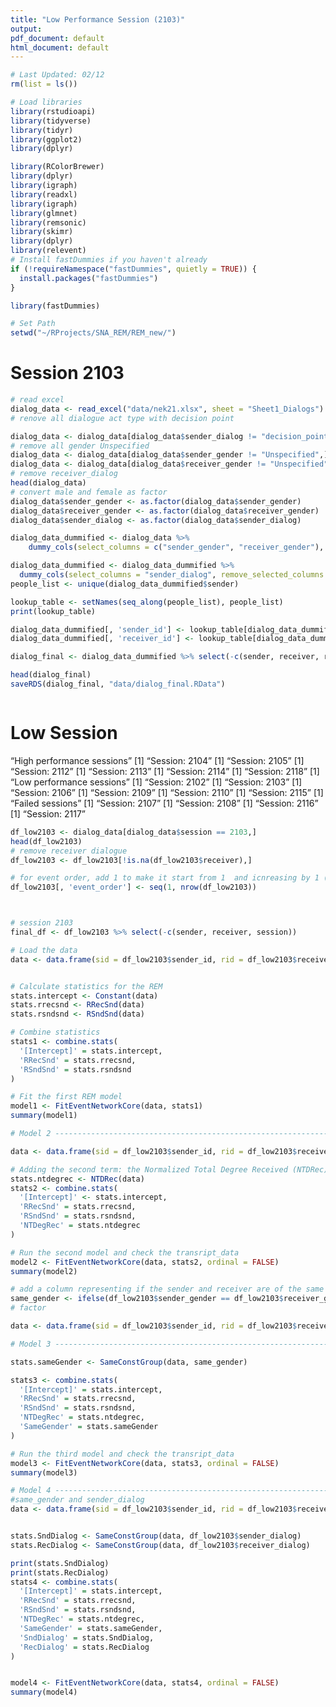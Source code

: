 ```yaml
---
title: "Low Performance Session (2103)"
output:
pdf_document: default
html_document: default
---
```

```r
# Last Updated: 02/12
rm(list = ls())

# Load libraries
library(rstudioapi)
library(tidyverse)
library(tidyr)
library(ggplot2)
library(dplyr)

library(RColorBrewer)
library(dplyr)
library(igraph)
library(readxl)
library(igraph)
library(glmnet)
library(remsonic)
library(skimr)
library(dplyr)
library(relevent)
# Install fastDummies if you haven't already
if (!requireNamespace("fastDummies", quietly = TRUE)) {
  install.packages("fastDummies")
}

library(fastDummies)

# Set Path
setwd("~/RProjects/SNA_REM/REM_new/")
```

# Session 2103
```r
# read excel
dialog_data <- read_excel("data/nek21.xlsx", sheet = "Sheet1_Dialogs")
# renove all dialogue act type with decision point

dialog_data <- dialog_data[dialog_data$sender_dialog != "decision_point",]
# remove all gender Unspecified
dialog_data <- dialog_data[dialog_data$sender_gender != "Unspecified",]
dialog_data <- dialog_data[dialog_data$receiver_gender != "Unspecified",]
# remove receiver_dialog
head(dialog_data)
# convert male and female as factor
dialog_data$sender_gender <- as.factor(dialog_data$sender_gender)
dialog_data$receiver_gender <- as.factor(dialog_data$receiver_gender)
dialog_data$sender_dialog <- as.factor(dialog_data$sender_dialog)

dialog_data_dummified <- dialog_data %>%
    dummy_cols(select_columns = c("sender_gender", "receiver_gender"), remove_selected_columns = TRUE)

dialog_data_dummified <- dialog_data_dummified %>%
  dummy_cols(select_columns = "sender_dialog", remove_selected_columns = TRUE)
people_list <- unique(dialog_data_dummified$sender)

lookup_table <- setNames(seq_along(people_list), people_list)
print(lookup_table)

dialog_data_dummified[, 'sender_id'] <- lookup_table[dialog_data_dummified$sender]
dialog_data_dummified[, 'receiver_id'] <- lookup_table[dialog_data_dummified$receiver]

dialog_final <- dialog_data_dummified %>% select(-c(sender, receiver, receiver_dialog)) %>% select(session, event_order, sender_id, receiver_id, everything())

head(dialog_final)
saveRDS(dialog_final, "data/dialog_final.RData")
```

```r
```

# Low Session
"High performance sessions"
[1] "Session:  2104"
[1] "Session:  2105"
[1] "Session:  2112"
[1] "Session:  2113"
[1] "Session:  2114"
[1] "Session:  2118"
[1] "Low performance sessions"
[1] "Session:  2102"
[1] "Session:  2103"
[1] "Session:  2106"
[1] "Session:  2109"
[1] "Session:  2110"
[1] "Session:  2115"
[1] "Failed sessions"
[1] "Session:  2107"
[1] "Session:  2108"
[1] "Session:  2116"
[1] "Session:  2117"

```r
df_low2103 <- dialog_data[dialog_data$session == 2103,]
head(df_low2103)
# remove receiver dialogue
df_low2103 <- df_low2103[!is.na(df_low2103$receiver),]
```

```r


# for event order, add 1 to make it start from 1  and icnreasing by 1 (row number)
df_low2103[, 'event_order'] <- seq(1, nrow(df_low2103))



```

```r



```
```r
# session 2103
final_df <- df_low2103 %>% select(-c(sender, receiver, session))
```




```r
# Load the data
data <- data.frame(sid = df_low2103$sender_id, rid = df_low2103$receiver_id, time = df_low2103$event_order)


# Calculate statistics for the REM
stats.intercept <- Constant(data)
stats.rrecsnd <- RRecSnd(data)
stats.rsndsnd <- RSndSnd(data)

# Combine statistics
stats1 <- combine.stats(
  '[Intercept]' = stats.intercept,
  'RRecSnd' = stats.rrecsnd,
  'RSndSnd' = stats.rsndsnd
)

# Fit the first REM model
model1 <- FitEventNetworkCore(data, stats1)
summary(model1)

```


```r

# Model 2 -----------------------------------------------------------------

data <- data.frame(sid = df_low2103$sender_id, rid = df_low2103$receiver_id, time = df_low2103$event_order, sender_dialog = df_low2103$sender_dialog_statement, 

# Adding the second term: the Normalized Total Degree Received (NTDRec)
stats.ntdegrec <- NTDRec(data)
stats2 <- combine.stats(
  '[Intercept]' <- stats.intercept,
  'RRecSnd' = stats.rrecsnd,
  'RSndSnd' = stats.rsndsnd,
  'NTDegRec' = stats.ntdegrec
)

# Run the second model and check the transript_data
model2 <- FitEventNetworkCore(data, stats2, ordinal = FALSE)
summary(model2)
```


```r

# add a column representing if the sender and receiver are of the same gender
same_gender <- ifelse(df_low2103$sender_gender == df_low2103$receiver_gender, 1, 0)
# factor

data <- data.frame(sid = df_low2103$sender_id, rid = df_low2103$receiver_id, time = df_low2103$event_order, sender_dialog = df_low2103$sender_dialog)

# Model 3 -----------------------------------------------------------------

stats.sameGender <- SameConstGroup(data, same_gender)

stats3 <- combine.stats(
  '[Intercept]' = stats.intercept,
  'RRecSnd' = stats.rrecsnd,
  'RSndSnd' = stats.rsndsnd,
  'NTDegRec' = stats.ntdegrec,
  'SameGender' = stats.sameGender
)

# Run the third model and check the transript_data
model3 <- FitEventNetworkCore(data, stats3, ordinal = FALSE)
summary(model3)
```

```r

# Model 4 -----------------------------------------------------------------
#same_gender and sender_dialog
data <- data.frame(sid = df_low2103$sender_id, rid = df_low2103$receiver_id, time = df_low2103$event_order, sender_dialog = df_low2103$sender_dialog)


stats.SndDialog <- SameConstGroup(data, df_low2103$sender_dialog)
stats.RecDialog <- SameConstGroup(data, df_low2103$receiver_dialog)

print(stats.SndDialog)
print(stats.RecDialog)
stats4 <- combine.stats(
  '[Intercept]' = stats.intercept,
  'RRecSnd' = stats.rrecsnd,
  'RSndSnd' = stats.rsndsnd,
  'NTDegRec' = stats.ntdegrec,
  'SameGender' = stats.sameGender,
  'SndDialog' = stats.SndDialog,
  'RecDialog' = stats.RecDialog
)


model4 <- FitEventNetworkCore(data, stats4, ordinal = FALSE)
summary(model4)

```

